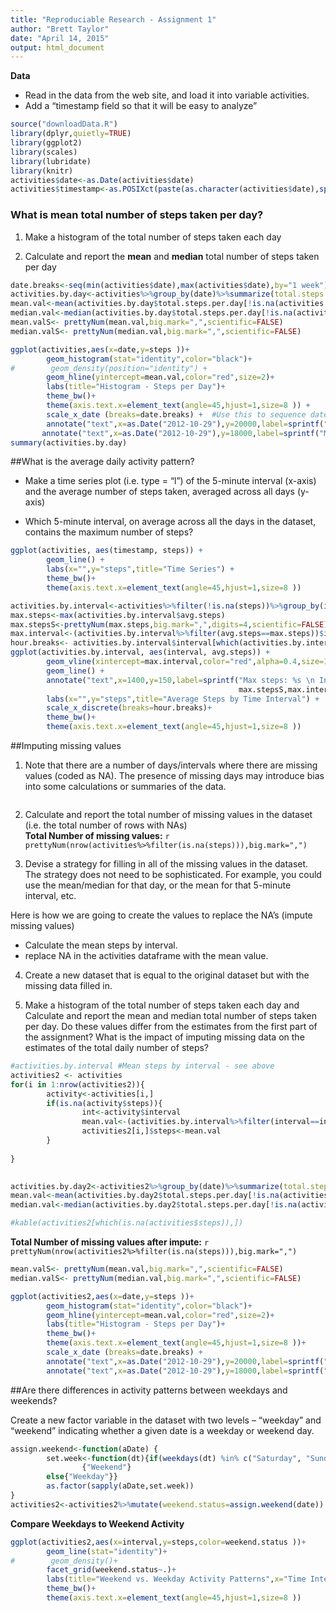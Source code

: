 ```yaml
---
title: "Reproduciable Research - Assignment 1"
author: "Brett Taylor"
date: "April 14, 2015"
output: html_document
---
```


**Data**   

* Read in the data from the web site, and load it into variable activities. 
* Add a "timestamp field so that it will be easy to analyze "

```r
source("downloadData.R")
library(dplyr,quietly=TRUE)
library(ggplot2)
library(scales)
library(lubridate)
library(knitr)
activities$date<-as.Date(activities$date)
activities$timestamp<-as.POSIXct(paste(as.character(activities$date),sprintf("%00.4i",activities$interval),sep=" "),format="%Y-%m-%d %H%M")
```


### What is mean total number of steps taken per day?

1. Make a histogram of the total number of steps taken each day

2. Calculate and report the **mean** and **median** total number of steps taken per day



```r

date.breaks<-seq(min(activities$date),max(activities$date),by="1 week")
activities.by.day<-activities%>%group_by(date)%>%summarize(total.steps.per.day=sum(steps))
mean.val<-mean(activities.by.day$total.steps.per.day[!is.na(activities.by.day$total.steps.per.day)])
median.val<-median(activities.by.day$total.steps.per.day[!is.na(activities.by.day$total.steps.per.day)])
mean.valS<- prettyNum(mean.val,big.mark=",",scientific=FALSE)
median.valS<- prettyNum(median.val,big.mark=",",scientific=FALSE)

ggplot(activities,aes(x=date,y=steps ))+
        geom_histogram(stat="identity",color="black")+
#        geom_density(position="identity") +
        geom_hline(yintercept=mean.val,color="red",size=2)+
        labs(title="Histogram - Steps per Day")+
        theme_bw()+
        theme(axis.text.x=element_text(angle=45,hjust=1,size=8 )) +
        scale_x_date (breaks=date.breaks) +  #Use this to sequence dates on a weekly basis.
        annotate("text",x=as.Date("2012-10-29"),y=20000,label=sprintf("Mean %s",mean.valS)) +
       annotate("text",x=as.Date("2012-10-29"),y=18000,label=sprintf("Median %s",median.valS))
summary(activities.by.day)
```

##What is the average daily activity pattern?

* Make a time series plot (i.e. type = "l") of the 5-minute interval (x-axis) and the average number of steps taken, averaged across all days (y-axis)

* Which 5-minute interval, on average across all the days in the dataset, contains the maximum number of steps?


```r
ggplot(activities, aes(timestamp, steps)) + 
        geom_line() +
        labs(x="",y="steps",title="Time Series") + 
        theme_bw()+
        theme(axis.text.x=element_text(angle=45,hjust=1,size=8 ))
```


```r
activities.by.interval<-activities%>%filter(!is.na(steps))%>%group_by(interval)%>%summarize(avg.steps=mean(steps))
max.steps<-max(activities.by.interval$avg.steps)
max.stepsS<-prettyNum(max.steps,big.mark=",",digits=4,scientific=FALSE)
max.interval<-(activities.by.interval%>%filter(avg.steps==max.steps))$interval
hour.breaks<- activities.by.interval$interval[which(activities.by.interval$interval%%100==0)]
ggplot(activities.by.interval, aes(interval, avg.steps)) + 
        geom_vline(xintercept=max.interval,color="red",alpha=0.4,size=1.5) +
        geom_line() +
        annotate("text",x=1400,y=150,label=sprintf("Max steps: %s \n Interval: %s",
                                                   max.stepsS,max.interval)) +
        labs(x="",y="steps",title="Average Steps by Time Interval") + 
        scale_x_discrete(breaks=hour.breaks)+
        theme_bw()+
        theme(axis.text.x=element_text(angle=45,hjust=1,size=8 ))
```

##Imputing missing values

1. Note that there are a number of days/intervals where there are missing values (coded as NA). The presence of missing days may introduce bias into some calculations or summaries of the data.   
```r


```
2. Calculate and report the total number of missing values in the dataset (i.e. the total number of rows with NAs)   
**Total Number of missing values:** `r prettyNum(nrow(activities%>%filter(is.na(steps))),big.mark=",")`

3. Devise a strategy for filling in all of the missing values in the dataset. The strategy does not need to be sophisticated. For example, you could use the mean/median for that day, or the mean for that 5-minute interval, etc.   


Here is how we are going to create the values to replace the NA's (impute missing values)

* Calculate the mean steps by interval.     
* replace NA in the activities dataframe with the mean value.   

4. Create a new dataset that is equal to the original dataset but with the missing data filled in.   

5. Make a histogram of the total number of steps taken each day and Calculate and report the mean and median total number of steps taken per day. Do these values differ from the estimates from the first part of the assignment? What is the impact of imputing missing data on the estimates of the total daily number of steps?    


```r
#activities.by.interval #Mean steps by interval - see above
activities2 <- activities
for(i in 1:nrow(activities2)){
        activity<-activities[i,]
        if(is.na(activity$steps)){
                int<-activity$interval
                mean.val<-(activities.by.interval%>%filter(interval==int))$avg.steps
                activities2[i,]$steps<-mean.val
        }
        
}

       
activities.by.day2<-activities2%>%group_by(date)%>%summarize(total.steps.per.day=sum(steps))
mean.val<-mean(activities.by.day2$total.steps.per.day[!is.na(activities.by.day2$total.steps.per.day)])
median.val<-median(activities.by.day2$total.steps.per.day[!is.na(activities.by.day2$total.steps.per.day)])

#kable(activities2[which(is.na(activities$steps)),])


```

**Total Number of missing values after impute:** `r prettyNum(nrow(activities2%>%filter(is.na(steps))),big.mark=",")`

```r

mean.valS<- prettyNum(mean.val,big.mark=",",scientific=FALSE)
median.valS<- prettyNum(median.val,big.mark=",",scientific=FALSE)

ggplot(activities2,aes(x=date,y=steps ))+
        geom_histogram(stat="identity",color="black")+
        geom_hline(yintercept=mean.val,color="red",size=2)+
        labs(title="Histogram - Steps per Day")+
        theme_bw()+
        theme(axis.text.x=element_text(angle=45,hjust=1,size=8 ))+
        scale_x_date (breaks=date.breaks) +
        annotate("text",x=as.Date("2012-10-29"),y=20000,label=sprintf("Mean %s",mean.valS)) +
        annotate("text",x=as.Date("2012-10-29"),y=18000,label=sprintf("Median %s",median.valS))
```

##Are there differences in activity patterns between weekdays and weekends?


Create a new factor variable in the dataset with two levels – “weekday” and “weekend” indicating whether a given date is a weekday or weekend day.   
```r
assign.weekend<-function(aDate) {
        set.week<-function(dt){if(weekdays(dt) %in% c("Saturday", "Sunday")) 
                {"Weekend"}
        else{"Weekday"}}
        as.factor(sapply(aDate,set.week))
}
activities2<-activities2%>%mutate(weekend.status=assign.weekend(date))
```

   **Compare Weekdays to Weekend Activity**   

```r

ggplot(activities2,aes(x=interval,y=steps,color=weekend.status ))+
        geom_line(stat="identity")+
#        geom_density()+
        facet_grid(weekend.status~.)+
        labs(title="Weekend vs. Weekday Activity Patterns",x="Time Interval",y="Number of steps")+
        theme_bw()+
        theme(axis.text.x=element_text(angle=45,hjust=1,size=8 )) 
```